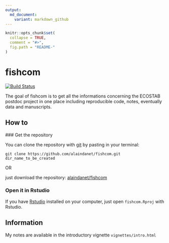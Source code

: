 ```yaml
---
output:
  md_document:
    variant: markdown_github
---
```


<!-- README.md is generated from README.Rmd. Please edit that file -->

```r
knitr::opts_chunk$set(
  collapse = TRUE,
  comment = "#>",
  fig.path = "README-"
)
```

# fishcom

[![Build Status](https://travis-ci.org/alaindanet/fishcom.svg?branch=master)](https://travis-ci.org/alaindanet/fishcom)

The goal of fishcom is to get all the informations concerning the ECOSTAB postdoc
project in one place including reproducible code, notes, eventually data and
manuscripts.

## How to 

### Get the repository

You can clone the repository with [git](https://git-scm.com/) by pasting in your terminal:

```
git clone https://github.com/alaindanet/fishcom.git dir_name_to_be_created
```
OR

just download the repository: [alaindanet/fishcom](https://github.com/alaindanet/fishcom/archive/master.zip) 

### Open it in Rstudio 

If you have [Rstudio](https://www.rstudio.com/) installed on your computer, just open `fishcom.Rproj` with
Rstudio.

## Information

My notes are available in the introductory vignette `vignettes/intro.html`


